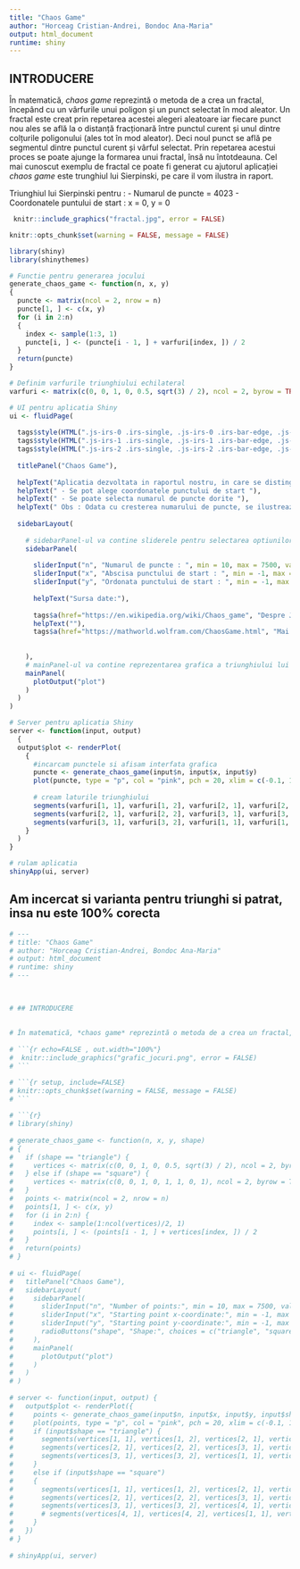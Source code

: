 ---
title: "Chaos Game"
author: "Horceag Cristian-Andrei, Bondoc Ana-Maria"
output: html_document
runtime: shiny
---

 

## INTRODUCERE


În matematică, *chaos game* reprezintă o metoda de a crea un fractal, începând cu un vârfurile unui poligon și un punct selectat în mod aleator. Un fractal este creat prin repetarea acestei alegeri aleatoare iar fiecare punct nou ales se află la o distanță fracționară între punctul curent și unul dintre colțurile poligonului (ales tot în mod aleator). Deci noul punct se află pe segmentul dintre punctul curent și vârful selectat. Prin repetarea acestui proces se poate ajunge la formarea unui fractal, însă nu întotdeauna. Cel mai cunoscut exemplu de fractal ce poate fi generat cu ajutorul aplicației *chaos game* este trunghiul lui Sierpinski, pe care il vom ilustra in raport.


Triunghiul lui Sierpinski pentru :
- Numarul de puncte = 4023
- Coordonatele puntului de start : x = 0, y = 0

```{r echo=FALSE , out.width="100%"}
 knitr::include_graphics("fractal.jpg", error = FALSE)
```

```{r setup, include=FALSE} 
knitr::opts_chunk$set(warning = FALSE, message = FALSE) 
```

```{r}
library(shiny)
library(shinythemes)

# Functie pentru generarea jocului
generate_chaos_game <- function(n, x, y) 
{
  puncte <- matrix(ncol = 2, nrow = n)
  puncte[1, ] <- c(x, y)
  for (i in 2:n) 
  {
    index <- sample(1:3, 1)
    puncte[i, ] <- (puncte[i - 1, ] + varfuri[index, ]) / 2
  }
  return(puncte)
}

# Definim varfurile triunghiului echilateral
varfuri <- matrix(c(0, 0, 1, 0, 0.5, sqrt(3) / 2), ncol = 2, byrow = TRUE)

# UI pentru aplicatia Shiny 
ui <- fluidPage(
  
  tags$style(HTML(".js-irs-0 .irs-single, .js-irs-0 .irs-bar-edge, .js-irs-0 .irs-bar {background: pink}")),
  tags$style(HTML(".js-irs-1 .irs-single, .js-irs-1 .irs-bar-edge, .js-irs-1 .irs-bar {background: pink}")),
  tags$style(HTML(".js-irs-2 .irs-single, .js-irs-2 .irs-bar-edge, .js-irs-2 .irs-bar {background: pink}")),
  
  titlePanel("Chaos Game"),
  
  helpText("Aplicatia dezvoltata in raportul nostru, in care se disting urmatoarele functionalitati : "),
  helpText(" - Se pot alege coordonatele punctului de start "),
  helpText(" - Se poate selecta numarul de puncte dorite "),
  helpText(" Obs : Odata cu cresterea numarului de puncte, se ilustreaza mai bine aspectul fractalului "),
  
  sidebarLayout(
    
    # sidebarPanel-ul va contine sliderele pentru selectarea optiunilor, reprezentand partea interactiva a aplicatiei
    sidebarPanel(
      
      sliderInput("n", "Numarul de puncte : ", min = 10, max = 7500, value = 1000),
      sliderInput("x", "Abscisa punctului de start : ", min = -1, max = 1, value = 0),
      sliderInput("y", "Ordonata punctului de start : ", min = -1, max = 1, value = 0),
      
      helpText("Sursa date:"),
      
      tags$a(href="https://en.wikipedia.org/wiki/Chaos_game", "Despre Joc"),
      helpText(""),
      tags$a(href="https://mathworld.wolfram.com/ChaosGame.html", "Mai multe despre Joc")
      
     
    ),
    # mainPanel-ul va contine reprezentarea grafica a triunghiului lui Sierpinski in functie de preferintele utilizatorului
    mainPanel(
      plotOutput("plot")
    )
  )
)

# Server pentru aplicatia Shiny
server <- function(input, output) 
  {
  output$plot <- renderPlot(
    {
      #incarcam punctele si afisam interfata grafica
      puncte <- generate_chaos_game(input$n, input$x, input$y)
      plot(puncte, type = "p", col = "pink", pch = 20, xlim = c(-0.1, 1.1), ylim = c(-0.1, sqrt(3) / 2 + 0.1))
      
      # cream laturile triunghiului
      segments(varfuri[1, 1], varfuri[1, 2], varfuri[2, 1], varfuri[2, 2], col = "purple")
      segments(varfuri[2, 1], varfuri[2, 2], varfuri[3, 1], varfuri[3, 2], col = "purple")
      segments(varfuri[3, 1], varfuri[3, 2], varfuri[1, 1], varfuri[1, 2], col = "purple")
    }
  )
}

# rulam aplicatia
shinyApp(ui, server)
```



## Am incercat si varianta pentru triunghi si patrat, insa nu este 100% corecta


```{r}

# ---
# title: "Chaos Game"
# author: "Horceag Cristian-Andrei, Bondoc Ana-Maria"
# output: html_document
# runtime: shiny
# ---

 
 
# ## INTRODUCERE
 
 
# În matematică, *chaos game* reprezintă o metoda de a crea un fractal, începând cu un vârfurile unui poligon și un punct selectat în mod aleator. Un fractal este creat prin repetarea acestei alegeri aleatoare iar fiecare punct nou ales se află la o distanță fracționară între punctul curent și unul dintre colțurile poligonului (ales tot în mod aleator). Deci noul punct se află pe segmentul dintre punctul curent și vârful selectat. Prin repetarea acestui proces se poate ajunge la formarea unui fractal, însă nu întotdeauna. Cel mai cunoscut exemplu de fractal ce poate fi generat cu ajutorul aplicației *chaos game* este trunghiul lui Sierpinski, pe care il vom ilustra in raport.
 
# ```{r echo=FALSE , out.width="100%"}
#  knitr::include_graphics("grafic_jocuri.png", error = FALSE)
# ```

# ```{r setup, include=FALSE} 
# knitr::opts_chunk$set(warning = FALSE, message = FALSE) 
# ```
 
# ```{r}
# library(shiny)
 
# generate_chaos_game <- function(n, x, y, shape) 
# {
#   if (shape == "triangle") {
#     vertices <- matrix(c(0, 0, 1, 0, 0.5, sqrt(3) / 2), ncol = 2, byrow = TRUE)
#   } else if (shape == "square") {
#     vertices <- matrix(c(0, 0, 1, 0, 1, 1, 0, 1), ncol = 2, byrow = TRUE)
#   }
#   points <- matrix(ncol = 2, nrow = n)
#   points[1, ] <- c(x, y)
#   for (i in 2:n) {
#     index <- sample(1:ncol(vertices)/2, 1)
#     points[i, ] <- (points[i - 1, ] + vertices[index, ]) / 2
#   }
#   return(points)
# }
 
# ui <- fluidPage(
#   titlePanel("Chaos Game"),
#   sidebarLayout(
#     sidebarPanel( 
#       sliderInput("n", "Number of points:", min = 10, max = 7500, value = 1000),
#       sliderInput("x", "Starting point x-coordinate:", min = -1, max = 1, value = 0),
#       sliderInput("y", "Starting point y-coordinate:", min = -1, max = 1, value = 0),
#       radioButtons("shape", "Shape:", choices = c("triangle", "square"), selected = "triangle")
#     ), 
#     mainPanel(
#       plotOutput("plot")
#     )
#   )
# )
 
# server <- function(input, output) {
#   output$plot <- renderPlot({
#     points <- generate_chaos_game(input$n, input$x, input$y, input$shape)
#     plot(points, type = "p", col = "pink", pch = 20, xlim = c(-0.1, 1.1), ylim = c(-0.1, sqrt(3) / 2 + 0.1))
#     if (input$shape == "triangle") {
#       segments(vertices[1, 1], vertices[1, 2], vertices[2, 1], vertices[2, 2], col = "purple")
#       segments(vertices[2, 1], vertices[2, 2], vertices[3, 1], vertices[3, 2], col = "purple")
#       segments(vertices[3, 1], vertices[3, 2], vertices[1, 1], vertices[1, 2], col = "purple")
#     } 
#     else if (input$shape == "square") 
#     {
#       segments(vertices[1, 1], vertices[1, 2], vertices[2, 1], vertices[2, 2], col = "purple")
#       segments(vertices[2, 1], vertices[2, 2], vertices[3, 1], vertices[3, 2], col = "purple")
#       segments(vertices[3, 1], vertices[3, 2], vertices[4, 1], vertices[4, 2], col = "purple")
#       # segments(vertices[4, 1], vertices[4, 2], vertices[1, 1], vertices[1, 2], col = "purple")
#     }
#   })
# }
 
# shinyApp(ui, server)
 
```  

      
